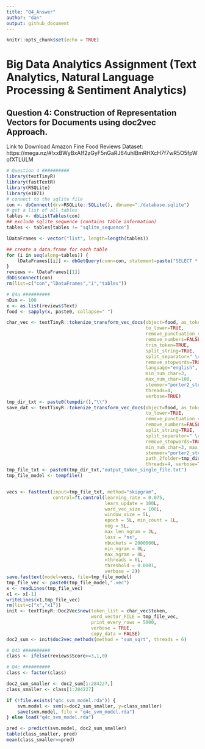 ```yaml
---
title: "Q4_Answer"
author: "dan"
output: github_document
---
```


```r
knitr::opts_chunk$set(echo = TRUE)
```

# Big Data Analytics Assignment (Text Analytics, Natural Language Processing & Sentiment Analytics)

## Question 4: Construction of Representation Vectors for Documents using doc2vec Approach.

Link to Download Amazon Fine Food Reviews Dataset: https://mega.nz/#!xxBWyBxA!f2zGyF5nGaRJ64uhIBmRHXcH7f7wR5O5fpWofXTLULM


```r
# Question 4 ##########
library(textTinyR)
library(fastTextR)
library(RSQLite)
library(e1071)
# connect to the sqlite file
con <- dbConnect(drv=RSQLite::SQLite(), dbname="./database.sqlite")
# get a list of all tables
tables <- dbListTables(con)
## exclude sqlite_sequence (contains table information)
tables <- tables[tables != "sqlite_sequence"]

lDataFrames <- vector("list", length=length(tables))

## create a data.frame for each table
for (i in seq(along=tables)) {
    lDataFrames[[i]] <- dbGetQuery(conn=con, statement=paste("SELECT * FROM '", tables[[i]], "'", sep=""))
}
reviews <- lDataFrames[[1]]
dbDisconnect(con)
rm(list=c("con","lDataFrames","i","tables"))
```
```r
# Q4a ##########
nDim <- 100
x <- as.list(reviews$Text)
food <- sapply(x, paste0, collapse=" ")

char_vec <- textTinyR::tokenize_transform_vec_docs(object=food, as_token=TRUE,
                                                   to_lower=TRUE, 
                                                   remove_punctuation_vector=FALSE,
                                                   remove_numbers=FALSE, 
                                                   trim_token=TRUE,
                                                   split_string=TRUE,
                                                   split_separator=" \r\n\t.,;:()?!//", 
                                                   remove_stopwords=TRUE,
                                                   language="english", 
                                                   min_num_char=3, 
                                                   max_num_char=100,
                                                   stemmer="porter2_stemmer", 
                                                   threads=4,
                                                   verbose=TRUE)
tmp_dir_txt <- paste0(tempdir(),"\\")
save_dat <- textTinyR::tokenize_transform_vec_docs(object=food, as_token=TRUE, 
                                                   to_lower=TRUE, 
                                                   remove_punctuation_vector=FALSE,
                                                   remove_numbers=FALSE, trim_token=TRUE, 
                                                   split_string=TRUE, 
                                                   split_separator=" \r\n\t.,;:()?!//",
                                                   remove_stopwords=TRUE, language="english", 
                                                   min_num_char=3, max_num_char=100, 
                                                   stemmer="porter2_stemmer", 
                                                   path_2folder=tmp_dir_txt, 
                                                   threads=4, verbose=TRUE)
tmp_file_txt <- paste0(tmp_dir_txt,"output_token_single_file.txt")
tmp_file_model <- tempfile()


vecs <- fasttext(input=tmp_file_txt, method="skipgram",
                 control=ft.control(learning_rate = 0.075,
                                    learn_update = 100L,
                                    word_vec_size = 100L,
                                    window_size = 5L, 
                                    epoch = 5L, min_count = 1L, 
                                    neg = 5L, 
                                    max_len_ngram = 2L, 
                                    loss = "ns", 
                                    nbuckets = 2000000L, 
                                    min_ngram = 0L,
                                    max_ngram = 0L, 
                                    nthreads = 6L, 
                                    threshold = 0.0001, 
                                    verbose = 2))
save.fasttext(model=vecs, file=tmp_file_model)
tmp_file_vec <- paste0(tmp_file_model,".vec")
x <- readLines(tmp_file_vec)
x1 <- x[-1]
writeLines(x1,tmp_file_vec)
rm(list=c("x","x1"))
init <- textTinyR::Doc2Vec$new(token_list = char_vec$token, 
                               word_vector_FILE = tmp_file_vec,
                               print_every_rows = 5000, 
                               verbose = TRUE, 
                               copy_data = FALSE)
doc2_sum <- init$doc2vec_methods(method = "sum_sqrt", threads = 6)

# Q4b ##########
class <- ifelse(reviews$Score>=3,1,0)

# Q4c ##########
class <- factor(class)

doc2_sum_smaller <- doc2_sum[1:284227,]
class_smaller <- class[1:284227]

if (!file.exists("q4c_svm_model.rda")) {
    svm.model <- svm(x=doc2_sum_smaller, y=class_smaller)
    save(svm.model, file = "q4c_svm_model.rda")
} else load("q4c_svm_model.rda")
```
```r
pred <- predict(svm.model, doc2_sum_smaller)
table(class_smaller, pred)
mean(class_smaller==pred)
```